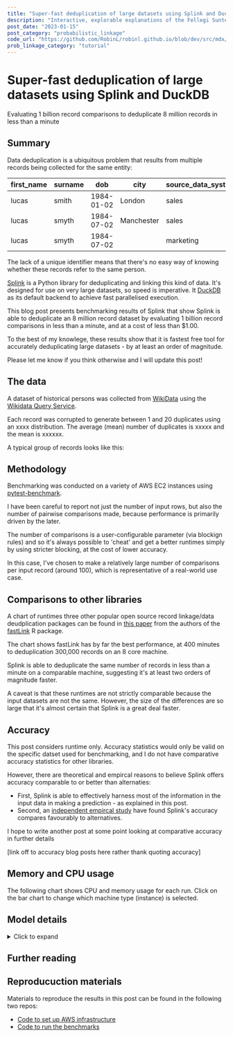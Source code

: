 ```yaml
---
title: "Super-fast deduplication of large datasets using Splink and DuckDB"
description: "Interactive, explorable explanations of the Fellegi Sunter model, providing an introduction to probabilistic record linkage (data deduplication)."
post_date: "2023-01-15"
post_category: "probabilistic_linkage"
code_url: "https://github.com/RobinL/robinl.github.io/blob/dev/src/mdx/fast_deduplication.mdx"
prob_linkage_category: "tutorial"
---
```





# Super-fast deduplication of large datasets using Splink and DuckDB

<Subtitle>Evaluating 1 billion record comparisons to deduplicate 8 million records in less than a minute</Subtitle>

## Summary

Data deduplication is a ubiquitous problem that results from multiple records being collected for the same entity:

| first_name | surname | dob        | city       | source_data_system |
| ---------- | ------- | ---------- | ---------- | ------------------ |
| lucas      | smith   | 1984-01-02 | London     | sales              |
| lucas      | smyth   | 1984-07-02 | Manchester | sales              |
| lucas      | smyth   | 1984-07-02 |            | marketing          |


The lack of a unique identifier means that there's no easy way of knowing whether these records refer to the same person.

[Splink](https://github.com/moj-analytical-services/splink) is a Python library for deduplicating and linking this kind of data. It's designed for use on very large datasets, so speed is imperative.  It  [DuckDB](https://duckdb.org/) as its default backend to achieve fast parallelised execution.

This blog post presents benchmarking results of Splink that show Splink is able to deduplicate an 8 million record dataset by evaluating 1 billion record comparisons in less than a minute, and at a cost of less than $1.00.

<VegaLite spec={summary_chart} />

To the best of my knowlege, these results show that it is fastest free tool for accurately deduplicating large datasets - by at least an order of magnitude.

Please <Link to="/about/">let me know</Link> if you think otherwise and I will update this post!



## The data

A dataset of historical persons was collected from [WikiData](https://www.wikidata.org/wiki/Wikidata:Main_Page) using the [Wikidata Query Service](https://query.wikidata.org/).

Each record was corrupted to generate between 1 and 20 duplicates using an xxxx distribution.  The average (mean) number of duplicates is xxxxx and the mean is xxxxxx.


A typical group of records looks like this:




## Methodology

Benchmarking was conducted on a variety of AWS EC2 instances using [pytest-benchmark](https://pypi.org/project/pytest-benchmark/).

I have been careful to report not just the number of input rows, but also the number of pairwise comparisons made, because performance is primarily driven by the later.

The number of comparisons is a user-configurable parameter (via blockign rules) and so it's always possible to 'cheat' and get a better runtimes simply by using stricter blocking, at the cost of lower accuracy.

In this case, I've chosen to make a relatively large number of comparisons per input record (around 100), which is representative of a real-world use case.

## Comparisons to other libraries

A chart of runtimes three other popular open source record linkage/data deudplication packages can be found in [this paper](https://imai.fas.harvard.edu/research/files/linkage.pdf) from the authors of the [fastLink](https://imai.fas.harvard.edu/research/files/linkage.pdf) R package.

The chart shows fastLink has by far the best performance, at 400 minutes to deduplication 300,000 records on an 8 core machine.

Splink is able to deduplicate the same number of records in less than a minute on a comparable machine, suggesting it's at least two orders of magnitude faster.

A caveat is that these runtimes are not strictly comparable because the input datasets are not the same.  However, the size of the differences are so large that it's almost certain that Splink is a great deal faster.


## Accuracy

This post considers runtime only.  Accuracy statistics would only be valid on the specific datset used for benchmarking, and I do not have comparative accuracy statistics for other libraries.

However, there are theoretical and empircal reasons to believe Splink offers accuracy comparable to or better than alternaties:

- First, Splink is able to effectively harness most of the information in the input data in making a prediction - as explained in <Link to="/fellegi_sunter_accuracy/">this post</Link>.
- Second, an [independent empircal study](https://scholar.googleusercontent.com/scholar?q=cache:o4-c8w6DveYJ:scholar.google.com/+splink&hl=en&as_sdt=0,5&as_ylo=2023) have found Splink's accuracy compares favourably to alternatives.

I hope to write another post at some point looking at comparative accuracy in further details


[link off to accuracy blog posts here rather thank quoting accuracy]

## Memory and CPU usage

The following chart shows CPU and memory usage for each run.  Click on the bar chart to change which machine type (instance) is selected.

<VegaLite spec={cpu_mem_chart} />

## Model details

<details>
<summary>Click to expand</summary>

```python

import splink

```

</details>

## Further reading

## Reproducuction materials

Materials to reproduce the results in this post can be found in the following two repos:
- [Code to set up AWS infrastructure](https://github.com/RobinL/benchmarking_splink_infrastructure)
- [Code to run the benchmarks](https://github.com/RobinL/run_splink_benchmarks_in_ec2)
